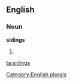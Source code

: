 
==English==

===Noun===
'''sidings'''

# {{plural of|[[siding]]}}

[[Category:English plurals]]

[[ta:sidings]]